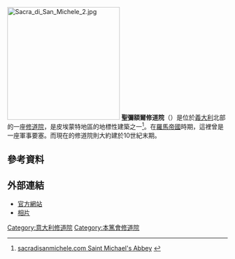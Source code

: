 [[Image:Sacra_di_San_Michele_2.jpg|257px]]
'''聖彌額爾修道院'''（{{lang-it|sacra di San Michele}}）是位於[[義大利|義大利]]北部的一座[[修道院|修道院]]，是皮埃蒙特地區的地標性建築之一<ref>[http://www.sacradisanmichele.com/page5.asp?page=9&titolo=1 sacradisanmichele.com Saint Michael's Abbey] {{webarchive|url=https://web.archive.org/web/20080229101113/http://www.sacradisanmichele.com/page5.asp?page=9&titolo=1 |date=2008-02-29 }}</ref>。在[[羅馬帝國|羅馬帝國]]時期，這裡曾是一座軍事要塞。而現在的修道院則大約建於10世紀末期。

==參考資料==
{{Reflist}}

==外部連結==
{{commons category|Sacra di San Michele}}
* [http://www.sacradisanmichele.com/ 官方網站] {{it icon}} {{de icon}} {{en icon}} {{es icon}} {{fr icon}}
* [http://www.fotogian.com/sacra.html 相片]

{{Landmarks of Piedmont and Valle d'Aosta}}

[[Category:意大利修道院|Category:意大利修道院]]
[[Category:本篤會修道院|Category:本篤會修道院]]